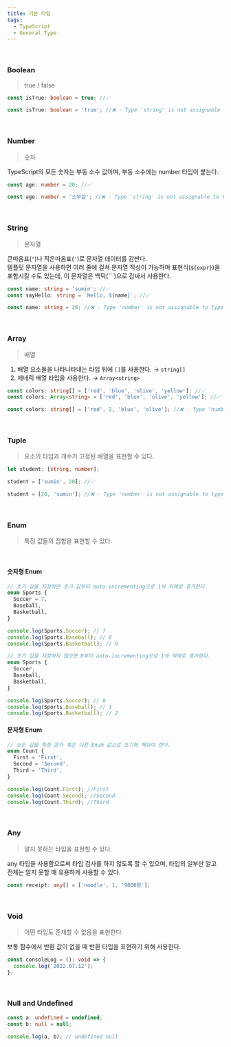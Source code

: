 ```yaml
---
title: 기본 타입
tags:
  - TypeScript
  - General Type
---
```


<br />

### Boolean

> true / false

```typescript
const isTrue: boolean = true; //✅

const isTrue: boolean = 'true'; //❌ - Type 'string' is not assignable to type 'boolean'.
```

<br />

### Number

> 숫자

TypeScript의 모든 숫자는 부동 소수 값이며, 부동 소수에는 number 타입이 붙는다.

```typescript
const age: number = 20; //✅

const age: number = '스무살'; //❌ - Type 'string' is not assignable to type 'number'.
```

<br />

### String

> 문자열

큰따옴표(`"`)나 작은따옴표(`'`)로 문자열 데이터를 감싼다.<br />
템플릿 문자열을 사용하면 여러 줄에 걸쳐 문자열 작성이 가능하며 표현식(`${expr}`)을 포함시킬 수도 있는데, 이 문자열은 백틱(```)으로 감싸서 사용한다.

```typescript
const name: string = 'sumin'; //✅
const sayHello: string = `Hello, ${name}`; //✅

const name: string = 20; //❌ - Type 'number' is not assignable to type 'string'.
```

<br />

### Array

> 배열

1. 배열 요소들을 나타나타내는 타입 뒤에 `[]`를 사용한다. → `string[]`
2. 제네릭 배열 타입을 사용한다. → `Array<string>`

```typescript
const colors: string[] = ['red', 'blue', 'olive', 'yellow']; //✅
const colors: Array<string> = ['red', 'blue', 'olive', 'yellow']; //✅

const colors: string[] = ['red', 2, 'blue', 'olive']; //❌ - Type 'number' is not assignable to type 'string'.
```

<br />

### Tuple

> 요소의 타입과 개수가 고정된 배열을 표현할 수 있다.

```typescript
let student: [string, number];

student = ['sumin', 20]; //✅

student = [20, 'sumin']; //❌ - Type 'number' is not assignable to type 'string'. / Type 'string' is not assignable to type 'number'.
```

<br />

### Enum

> 특정 값들의 집합을 표현할 수 있다.

<br />

#### 숫자형 Enum

```typescript
// 초기 값을 지정하면 초기 값부터 auto-incrementing으로 1씩 차례로 증가한다.
enum Sports {
  Soccer = 7,
  Baseball,
  Basketball,
}

console.log(Sports.Soccer); // 7
console.log(Sports.Baseball); // 8
console.log(Sports.Basketball); // 9

// 초기 값을 지정하지 않으면 0부터 auto-incrementing으로 1씩 차례로 증가한다.
enum Sports {
  Soccer,
  Baseball,
  Basketball,
}

console.log(Sports.Soccer); // 0
console.log(Sports.Baseball); // 1
console.log(Sports.Basketball); // 2
```

#### 문자형 Enum

```typescript
// 모든 값을 특정 문자 혹은 다른 Enum 값으로 초기화 해줘야 한다.
enum Count {
  First = 'First',
  Second = 'Second',
  Third = 'Third',
}

console.log(Count.First); //First
console.log(Count.Second); //Second
console.log(Count.Third); //Third
```

<br />

### Any

> 알지 못하는 타입을 표현할 수 있다.

any 타입을 사용함으로써 타입 검사를 하지 않도록 할 수 있으며, 타입의 일부만 알고 전체는 알지 못할 때 유용하게 사용할 수 있다.

```typescript
const receipt: any[] = ['noodle', 1, '9800원'];
```

<br />

### Void

> 어떤 타입도 존재할 수 없음을 표현한다.

보통 함수에서 반환 값이 없을 때 반환 타입을 표현하기 위해 사용한다.

```typescript
const consoleLog = (): void => {
  console.log('2022.07.12');
};
```

<br />

### Null and Undefined

```typescript
const a: undefined = undefined;
const b: null = null;

console.log(a, b); // undefined null
```
